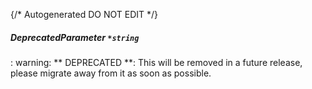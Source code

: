 {/* Autogenerated DO NOT EDIT  */}
##### **DeprecatedParameter** `*string`
: warning: ** DEPRECATED **: This will be removed in a future release, please migrate away from it as soon as possible.

